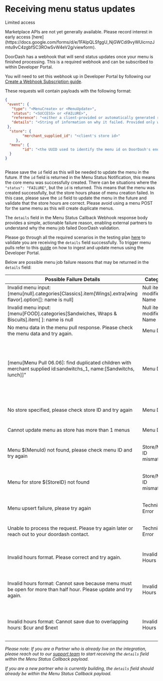 # Receiving menu status updates

Limited access

<Warning>
Marketplace APIs are not yet generally available. Please record interest in early access [here](https://docs.google.com/forms/d/e/1FAIpQLSfggU_NjGWCdi9vyWUicrnzJmtu9vC4zgbfSC3ROwSvW4eV2g/viewform).
</Warning>

DoorDash has a webhook that will send status updates once your menu is finished processing. This is a required webhook and can be subscribed to within Developer Portal.

You will need to set this webhook up in Developer Portal by following our [Create a Webhook Subscription guide](https://developer.doordash.com/en-US/docs/marketplace/how_to/create_webhook_subscription).

These requests will contain payloads with the following format:

```json
{  
 "event": {  
   "type": "<MenuCreate> or <MenuUpdate>",  
   "status": "<SUCCESS> or <FAILURE>",  
   "reference": "<either a client-provided or automatically generated reference UUID>",  
   "details": "<String of information on why it failed. Provided only when it fails."  
 },  
  "store": {  
        "merchant_supplied_id": "<client's store id>"  
     },  
  "menu": {  
        "id": "<the UUID used to identify the menu id on DoorDash's end>"  
  }  
}  
  

```

Please save the `id` field as this will be needed to update the menu in the future. If the `id` field is returned in the Menu Status Notification, this means the core menu was successfully created. There can be situations where the `"status": "FAILURE"`, but the `id` is returned. This means that the menu was created successfully, but the store hours phase of menu creation failed. In this case, please save the `id` field to update the menu in the future and validate that the store hours are correct. Please avoid using a menu POST for the same menu as this will create duplicate menus.

The `details` field in the Menu Status Callback Webhook response body provides a simple, actionable failure reason, enabling external partners to understand why the menu job failed DoorDash validation.

Please go through all the required scenarios in the testing plan [here](https://docs.google.com/spreadsheets/d/1es21nyRuVfX0oYi8XmWGx9G10_BbmemZICE6A8aO2Lo/edit?gid=969310481#gid=969310481) to validate you are receiving the `details` field successfully. To trigger menu pulls refer to this [guide](https://developer.doordash.com/en-US/docs/marketplace/how_to/ingest_and_update_menus) on how to ingest and update menus using the Developer Portal.

Below are possible menu job failure reasons that may be returned in the `details` field:

| Possible Failure Details | Category | Meaning |
| --- | --- | --- |
| Invalid menu input: [menu[null].categories[Classics].item[Wings].extra[wing flavor].option[]: name is null] | Null item / modifier Name | Extra / Option "name" is null |
| Invalid menu input: [menu[FOOD].categories[Sandwiches, Wraps & Biscuits].item[ ]: name is null | Null item / modifier Name | Item "name" is null |
| No menu data in the menu pull response. Please check the menu data and try again. | Menu Data | Menu is null. |
| [menu[Menu Pull 06.06]: find duplicated children with merchant supplied id:sandwitchs\_1, name:[Sandwitchs, lunch]]" | Menu Data | 2+ extras/options have the same merchant supplied ID. Each extra / option needs to have a unique MSID. |
| No store specified, please check store ID and try again | Menu Data | Store ID needs to be specified. |
| Cannot update menu as store has more than 1 menus | Menu Data | Store has multiple menus |
| Menu ${MenuId} not found, please check menu ID and try again | Store/Menu ID mismatch | The menu UUID is not valid for this store. |
| Menu for store ${StoreID} not found | Store/Menu ID mismatch | The menu UUID and store ID in the menu payload do not match. |
| Menu upsert failure, please try again | Technical Error | Menu error - please wait & try again |
| Unable to process the request. Please try again later or reach out to your doordash contact. | Technical Error | Technical error - please wait & try again. |
| Invalid hours format. Please correct and try again. | Invalid Hours | Invalid hours format, review formatting here |
| Invalid hours format: Cannot save because menu must be open for more than half hour. Please update and try again. | Invalid Hours | Store hours need to be updated to be open for more than 30 minutes. |
| Invalid hours format: Cannot save due to overlapping hours: $cur and $next | Invalid Hours | Store hours need to be updated so they are not overlapping. |

*Please note: If you are a Partner who is already live on the integration, please reach out to our [support team](https://developer.doordash.com/en-US/docs/marketplace/how_to/request_support) to start receiving the `details` field within the Menu Status Callback payload.*

*If you are a new partner who is currently building, the `details` field should already be within the Menu Status Callback payload.*


